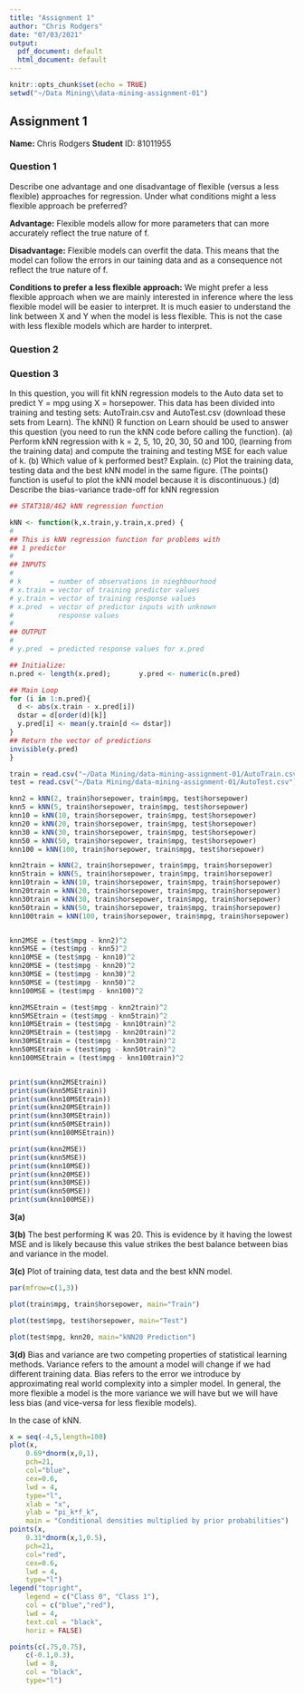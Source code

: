 ```yaml
---
title: "Assignment 1"
author: "Chris Rodgers"
date: "07/03/2021"
output:
  pdf_document: default
  html_document: default
---
```


```r
knitr::opts_chunk$set(echo = TRUE)
setwd("~/Data Mining\\data-mining-assignment-01")
```

## Assignment 1

**Name:** Chris Rodgers
**Student** ID: 81011955


### Question 1
Describe one advantage and one disadvantage of flexible (versus a less
flexible) approaches for regression. Under what conditions might a less flexible approach be preferred?

**Advantage:**
Flexible models allow for more parameters that can more accurately reflect the true nature of f.


**Disadvantage:**
Flexible models can overfit the data. This means that the model can follow the errors in our taining data and as a consequence not reflect the true nature of f.


**Conditions to prefer a less flexible approach:**
We might prefer a less flexible approach when we are mainly interested in inference where the less flexible model will be easier to interpret. It is much easier to understand the link between X and Y when the model is less flexible. This is not the case with less flexible models which are harder to interpret. 


### Question 2




### Question 3
 In this question, you will fit kNN regression models to the Auto data set
to predict Y = mpg using X = horsepower. This data has been divided into training
and testing sets: AutoTrain.csv and AutoTest.csv (download these sets from Learn).
The kNN() R function on Learn should be used to answer this question (you need to
run the kNN code before calling the function).
(a) Perform kNN regression with k = 2, 5, 10, 20, 30, 50 and 100, (learning from the
training data) and compute the training and testing MSE for each value of k.
(b) Which value of k performed best? Explain.
(c) Plot the training data, testing data and the best kNN model in the same figure.
(The points() function is useful to plot the kNN model because it is discontinuous.)
(d) Describe the bias-variance trade-off for kNN regression


```r
## STAT318/462 kNN regression function

kNN <- function(k,x.train,y.train,x.pred) {
# 
## This is kNN regression function for problems with
## 1 predictor
#
## INPUTS
#
# k       = number of observations in nieghbourhood 
# x.train = vector of training predictor values
# y.train = vector of training response values
# x.pred  = vector of predictor inputs with unknown
#           response values 
#
## OUTPUT
#
# y.pred  = predicted response values for x.pred

## Initialize:
n.pred <- length(x.pred);		y.pred <- numeric(n.pred)

## Main Loop
for (i in 1:n.pred){
  d <- abs(x.train - x.pred[i])
  dstar = d[order(d)[k]]
  y.pred[i] <- mean(y.train[d <= dstar])		
}
## Return the vector of predictions
invisible(y.pred)
}
```

```r
train = read.csv("~/Data Mining/data-mining-assignment-01/AutoTrain.csv")
test = read.csv("~/Data Mining/data-mining-assignment-01/AutoTest.csv")

knn2 = kNN(2, train$horsepower, train$mpg, test$horsepower)
knn5 = kNN(5, train$horsepower, train$mpg, test$horsepower)
knn10 = kNN(10, train$horsepower, train$mpg, test$horsepower)
knn20 = kNN(20, train$horsepower, train$mpg, test$horsepower)
knn30 = kNN(30, train$horsepower, train$mpg, test$horsepower)
knn50 = kNN(50, train$horsepower, train$mpg, test$horsepower)
knn100 = kNN(100, train$horsepower, train$mpg, test$horsepower)

knn2train = kNN(2, train$horsepower, train$mpg, train$horsepower)
knn5train = kNN(5, train$horsepower, train$mpg, train$horsepower)
knn10train = kNN(10, train$horsepower, train$mpg, train$horsepower)
knn20train = kNN(20, train$horsepower, train$mpg, train$horsepower)
knn30train = kNN(30, train$horsepower, train$mpg, train$horsepower)
knn50train = kNN(50, train$horsepower, train$mpg, train$horsepower)
knn100train = kNN(100, train$horsepower, train$mpg, train$horsepower)


knn2MSE = (test$mpg - knn2)^2
knn5MSE = (test$mpg - knn5)^2
knn10MSE = (test$mpg - knn10)^2
knn20MSE = (test$mpg - knn20)^2
knn30MSE = (test$mpg - knn30)^2
knn50MSE = (test$mpg - knn50)^2
knn100MSE = (test$mpg - knn100)^2

knn2MSEtrain = (test$mpg - knn2train)^2
knn5MSEtrain = (test$mpg - knn5train)^2
knn10MSEtrain = (test$mpg - knn10train)^2
knn20MSEtrain = (test$mpg - knn20train)^2
knn30MSEtrain = (test$mpg - knn30train)^2
knn50MSEtrain = (test$mpg - knn50train)^2
knn100MSEtrain = (test$mpg - knn100train)^2


print(sum(knn2MSEtrain))
print(sum(knn5MSEtrain))
print(sum(knn10MSEtrain))
print(sum(knn20MSEtrain))
print(sum(knn30MSEtrain))
print(sum(knn50MSEtrain))
print(sum(knn100MSEtrain))

print(sum(knn2MSE))
print(sum(knn5MSE))
print(sum(knn10MSE))
print(sum(knn20MSE))
print(sum(knn30MSE))
print(sum(knn50MSE))
print(sum(knn100MSE))
```
**3(a)**

**3(b)** The best performing K was 20. This is evidence by it having the lowest MSE and is likely because this value strikes the best balance between bias and variance in the model.

**3(c)** Plot of training data, test data and the best kNN model.

```r
par(mfrow=c(1,3))

plot(train$mpg, train$horsepower, main="Train")

plot(test$mpg, test$horsepower, main="Test")

plot(test$mpg, knn20, main="kNN20 Prediction")
```
**3(d)** 
Bias and variance are two competing properties of statistical learning methods. Variance refers to the amount a model will change if we had different training data. Bias refers to the error we introduce by approximating real world complexity into a simpler model. In general, the more flexible a model is the more variance we will have but we will have less bias (and vice-versa for less flexible models).

In the case of kNN. 


```r
x = seq(-4,5,length=100)
plot(x,
	0.69*dnorm(x,0,1),
	pch=21,
	col="blue",
	cex=0.6,
	lwd = 4,
	type="l",
	xlab = "x",
	ylab = "pi_k*f_k",
	main = "Conditional densities multiplied by prior probabilities")
points(x,
	0.31*dnorm(x,1,0.5),
	pch=21,
	col="red",
	cex=0.6,
	lwd = 4,
	type="l")
legend("topright",
	legend = c("Class 0", "Class 1"),
	col = c("blue","red"),
	lwd = 4,
	text.col = "black",
	horiz = FALSE)

points(c(.75,0.75),
	c(-0.1,0.3),
	lwd = 8,
	col = "black",
	type="l")


```



